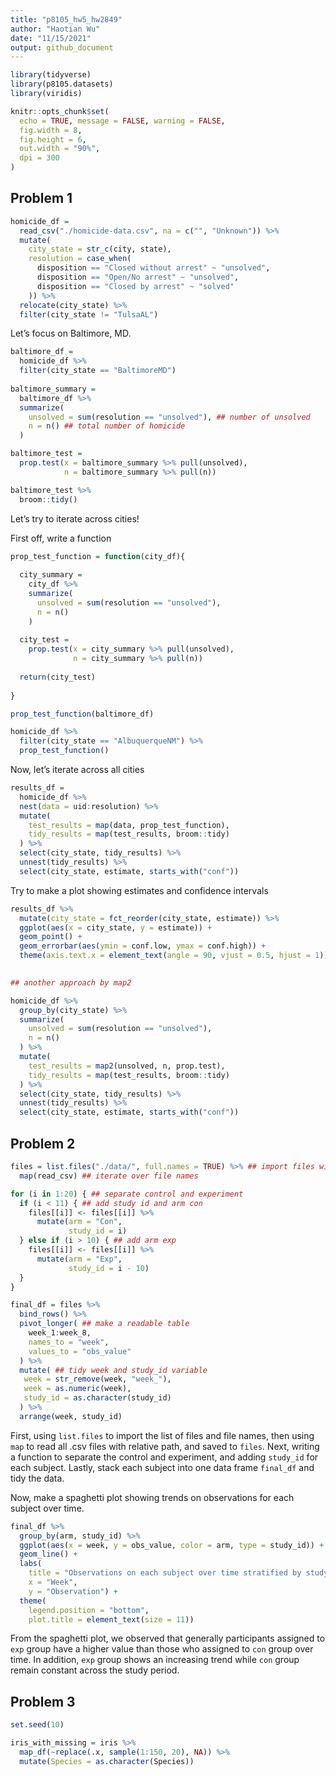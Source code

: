 ```yaml
---
title: "p8105_hw5_hw2849"
author: "Haotian Wu"
date: "11/15/2021"
output: github_document
---
```


```r
library(tidyverse)
library(p8105.datasets)
library(viridis)

knitr::opts_chunk$set(
  echo = TRUE, message = FALSE, warning = FALSE,
  fig.width = 8,
  fig.height = 6,
  out.width = "90%",
  dpi = 300
)
```

## Problem 1

```r
homicide_df = 
  read_csv("./homicide-data.csv", na = c("", "Unknown")) %>% 
  mutate(
    city_state = str_c(city, state),
    resolution = case_when(
      disposition == "Closed without arrest" ~ "unsolved",
      disposition == "Open/No arrest" ~ "unsolved",
      disposition == "Closed by arrest" ~ "solved"
    )) %>% 
  relocate(city_state) %>% 
  filter(city_state != "TulsaAL")
```

Let's focus on Baltimore, MD.

```r
baltimore_df = 
  homicide_df %>% 
  filter(city_state == "BaltimoreMD")
  
baltimore_summary = 
  baltimore_df %>% 
  summarize(
    unsolved = sum(resolution == "unsolved"), ## number of unsolved
    n = n() ## total number of homicide
  )

baltimore_test = 
  prop.test(x = baltimore_summary %>% pull(unsolved), 
            n = baltimore_summary %>% pull(n))

baltimore_test %>% 
  broom::tidy()
```

Let's try to iterate across cities!

First off, write a function

```r
prop_test_function = function(city_df){
  
  city_summary = 
    city_df %>% 
    summarize(
      unsolved = sum(resolution == "unsolved"), 
      n = n() 
    )
  
  city_test = 
    prop.test(x = city_summary %>% pull(unsolved), 
              n = city_summary %>% pull(n))
  
  return(city_test)
  
}

prop_test_function(baltimore_df)

homicide_df %>% 
  filter(city_state == "AlbuquerqueNM") %>% 
  prop_test_function()

```

Now, let's iterate across all cities

```r
results_df = 
  homicide_df %>% 
  nest(data = uid:resolution) %>% 
  mutate(
    test_results = map(data, prop_test_function),
    tidy_results = map(test_results, broom::tidy)
  ) %>% 
  select(city_state, tidy_results) %>% 
  unnest(tidy_results) %>% 
  select(city_state, estimate, starts_with("conf"))
```

Try to make a plot showing estimates and confidence intervals

```r
results_df %>% 
  mutate(city_state = fct_reorder(city_state, estimate)) %>% 
  ggplot(aes(x = city_state, y = estimate)) + 
  geom_point() + 
  geom_errorbar(aes(ymin = conf.low, ymax = conf.high)) + 
  theme(axis.text.x = element_text(angle = 90, vjust = 0.5, hjust = 1))
  
```

```r
## another approach by map2

homicide_df %>% 
  group_by(city_state) %>% 
  summarize(
    unsolved = sum(resolution == "unsolved"),
    n = n()
  ) %>% 
  mutate(
    test_results = map2(unsolved, n, prop.test),
    tidy_results = map(test_results, broom::tidy)
  ) %>% 
  select(city_state, tidy_results) %>% 
  unnest(tidy_results) %>% 
  select(city_state, estimate, starts_with("conf"))
```

## Problem 2

```r
files = list.files("./data/", full.names = TRUE) %>% ## import files with relative path
  map(read_csv) ## iterate over file names

for (i in 1:20) { ## separate control and experiment
  if (i < 11) { ## add study id and arm con
    files[[i]] <- files[[i]] %>% 
      mutate(arm = "Con", 
             study_id = i)
  } else if (i > 10) { ## add arm exp
    files[[i]] <- files[[i]] %>% 
      mutate(arm = "Exp", 
             study_id = i - 10)
  }
}

final_df = files %>% 
  bind_rows() %>% 
  pivot_longer( ## make a readable table
    week_1:week_8,
    names_to = "week",
    values_to = "obs_value"
  ) %>% 
  mutate( ## tidy week and study_id variable
   week = str_remove(week, "week_"),
   week = as.numeric(week),
   study_id = as.character(study_id)
  ) %>% 
  arrange(week, study_id) 
```

First, using `list.files` to import the list of files and file names, then using `map` to read all .csv files with relative path, and saved to `files`. Next, writing a function to separate the control and experiment, and adding `study_id` for each subject. Lastly, stack each subject into one data frame `final_df` and tidy the data.  

Now, make a spaghetti plot showing trends on observations for each subject over time.

```r
final_df %>% 
  group_by(arm, study_id) %>% 
  ggplot(aes(x = week, y = obs_value, color = arm, type = study_id)) + 
  geom_line() + 
  labs(
    title = "Observations on each subject over time stratified by study arm",
    x = "Week", 
    y = "Observation") + 
  theme(
    legend.position = "bottom", 
    plot.title = element_text(size = 11))
```

From the spaghetti plot, we observed that generally participants assigned to `exp` group have a higher value than those who assigned to `con` group over time. In addition, `exp` group shows an increasing trend while `con` group remain constant across the study period.

## Problem 3
```r
set.seed(10)

iris_with_missing = iris %>% 
  map_df(~replace(.x, sample(1:150, 20), NA)) %>%
  mutate(Species = as.character(Species))
```



